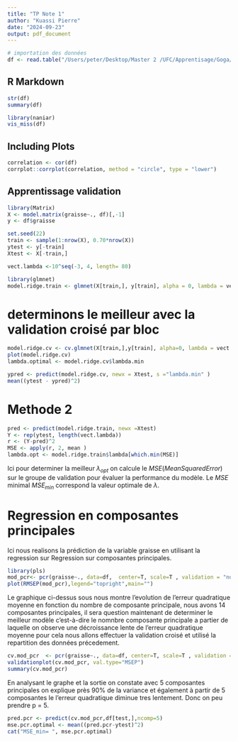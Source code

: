 ```yaml
---
title: "TP Note 1"
author: "Kuassi Pierre"
date: "2024-09-23"
output: pdf_document
---
```


```r
# importation des données
df <- read.table("/Users/peter/Desktop/Master 2 /UFC/Apprentisage/Goga/TP/graisse2.txt", header = TRUE)
```

## R Markdown

```r
str(df)
summary(df)
```

```r
library(naniar)
vis_miss(df)
```

## Including Plots

```r
correlation <- cor(df)
corrplot::corrplot(correlation, method = "circle", type = "lower")
```
## Apprentissage validation

```r
library(Matrix)
X <- model.matrix(graisse~., df)[,-1]
y <- df$graisse

set.seed(22)
train <- sample(1:nrow(X), 0.70*nrow(X))
ytest <- y[-train]
Xtest <- X[-train,]

vect.lambda <-10^seq(-3, 4, length= 80)

library(glmnet)
model.ridge.train <- glmnet(X[train,], y[train], alpha = 0, lambda = vect.lambda, nfolds = 5)

```


# determinons le meilleur avec la validation croisé par bloc

```r
model.ridge.cv <- cv.glmnet(X[train,],y[train], alpha=0, lambda = vect.lambda)
plot(model.ridge.cv)
lambda.optimal <- model.ridge.cv$lambda.min

```
```r
ypred <- predict(model.ridge.cv, newx = Xtest, s ="lambda.min" )
mean((ytest - ypred)^2)
```
# Methode 2
```r
pred <- predict(model.ridge.train, newx =Xtest)
Y <- rep(ytest, length(vect.lambda)) 
r <- (Y-pred)^2
MSE <- apply(r, 2, mean )
lambda.opt <- model.ridge.train$lambda[which.min(MSE)]
```



Ici pour determiner la meilleur $\lambda_{opt}$ on calcule le $MSE (Mean Squared Error)$  sur le groupe de validation pour évaluer la performance du modèle. Le $MSE$ minimal $MSE_{min}$ correspond la valeur optimale de $\lambda$.



# Regression en composantes principales

Ici nous realisons la prédiction de la variable graisse en utilisant la regression sur Regression sur composantes principales. 

```r
library(pls)
mod_pcr<- pcr(graisse~., data=df,  center=T, scale=T , validation = "none")
plot(RMSEP(mod_pcr),legend="topright",main="")
```
Le graphique ci-dessus sous nous montre  l'evolution de l'erreur quadratique moyenne en fonction du nombre de composante principale, nous avons 14 composantes principales, il sera question maintenant de determiner le meilleur modèle c'est-à-dire le nomnbre composante principale a partier de laquelle on observe une décroissance lente de l'erreur quadratique moyenne pour cela nous allons effectuer la validation croisé et utilisé la repartition des données précedement.

```r
cv.mod_pcr  <- pcr(graisse~., data=df, center=T, scale=T , validation = "CV",  subset=train,)
validationplot(cv.mod_pcr, val.type="MSEP")
summary(cv.mod_pcr)
```

En analysant le graphe  et la sortie on constate avec 5 composantes principales on explique près 90%  de la variance et également à partir de 5 composantes le l'erreur quadratique diminue tres lentement. Donc on peu prendre p = 5.

```r
pred.pcr <- predict(cv.mod_pcr,df[test,],ncomp=5)
mse.pcr.optimal <- mean((pred.pcr-ytest)^2)
cat("MSE_min= ", mse.pcr.optimal)
```
